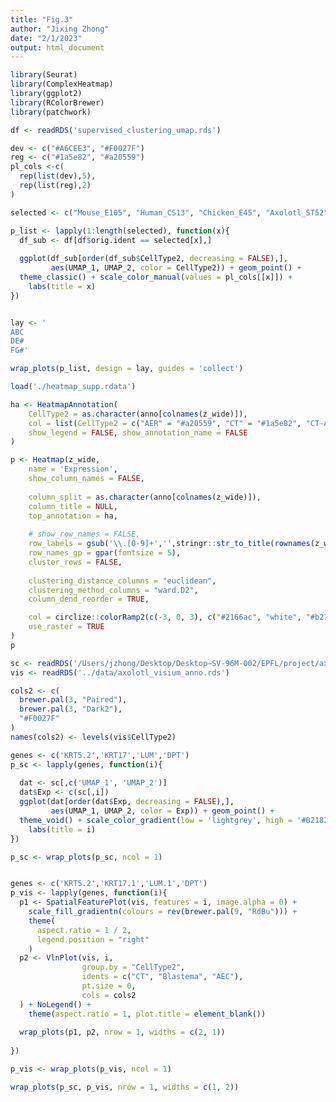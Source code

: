 ```yaml
---
title: "Fig.3"
author: "Jixing Zhong"
date: "2/1/2023"
output: html_document
---
```


```r
library(Seurat)
library(ComplexHeatmap)
library(ggplot2)
library(RColorBrewer)
library(patchwork)
```



```r
df <- readRDS('supervised_clustering_umap.rds')
```


```r
dev <- c("#A6CEE3", "#F0027F")
reg <- c("#1a5e82", "#a20559")
pl_cols <-c(
  rep(list(dev),5), 
  rep(list(reg),2)
)

selected <- c("Mouse_E105", "Human_CS13", "Chicken_E45", "Axolotl_ST52", "Frog_NF51","Axolotl_reg" ,"Frog_reg" )

p_list <- lapply(1:length(selected), function(x){
  df_sub <- df[df$orig.ident == selected[x],]
  
  ggplot(df_sub[order(df_sub$CellType2, decreasing = FALSE),], 
         aes(UMAP_1, UMAP_2, color = CellType2)) + geom_point() + 
  theme_classic() + scale_color_manual(values = pl_cols[[x]]) +
    labs(title = x)
})


lay <- '
ABC
DE#
FG#'

wrap_plots(p_list, design = lay, guides = 'collect')
```


```r
load('./heatmap_supp.rdata')

ha <- HeatmapAnnotation(
    CellType2 = as.character(anno[colnames(z_wide)]),
    col = list(CellType2 = c("AER" = "#a20559", "CT" = "#1a5e82", "CT-AER" = "#1a5e82")),
    show_legend = FALSE, show_annotation_name = FALSE
)

p <- Heatmap(z_wide,
    name = 'Expression',
    show_column_names = FALSE, 
    
    column_split = as.character(anno[colnames(z_wide)]),
    column_title = NULL,
    top_annotation = ha,
    
    # show_row_names = FALSE,
    row_labels = gsub('\\.[0-9]+','',stringr::str_to_title(rownames(z_wide))),
    row_names_gp = gpar(fontsize = 5),
    cluster_rows = FALSE,
    
    clustering_distance_columns = "euclidean",
    clustering_method_columns = "ward.D2",
    column_dend_reorder = TRUE,

    col = circlize::colorRamp2(c(-3, 0, 3), c("#2166ac", "white", "#b2182b")),
    use_raster = TRUE
)
p

```



```r
sc <- readRDS('/Users/jzhong/Desktop/Desktop–SV-96M-002/EPFL/project/axolotl_aer_final/rmd_pl_figs/Fig3/Fig3_supp.rds')
vis <- readRDS('../data/axolotl_visium_anno.rds')

cols2 <- c(
  brewer.pal(3, "Paired"),
  brewer.pal(3, "Dark2"),
  "#F0027F"
)
names(cols2) <- levels(vis$CellType2)

```

```r
genes <- c('KRT5.2','KRT17','LUM','DPT')
p_sc <- lapply(genes, function(i){
  
  dat <- sc[,c('UMAP_1', 'UMAP_2')]
  dat$Exp <- c(sc[,i])
  ggplot(dat[order(dat$Exp, decreasing = FALSE),], 
         aes(UMAP_1, UMAP_2, color = Exp)) + geom_point() + 
  theme_void() + scale_color_gradient(low = 'lightgrey', high = '#B2182B') +
    labs(title = i)
})

p_sc <- wrap_plots(p_sc, ncol = 1)


genes <- c('KRT5.2','KRT17.1','LUM.1','DPT')
p_vis <- lapply(genes, function(i){
  p1 <- SpatialFeaturePlot(vis, features = i, image.alpha = 0) +
    scale_fill_gradientn(colours = rev(brewer.pal(9, "RdBu"))) +
    theme(
      aspect.ratio = 1 / 2,
      legend.position = "right"
    )
  p2 <- VlnPlot(vis, i,
                group.by = "CellType2",
                idents = c("CT", "Blastema", "AEC"),
                pt.size = 0,
                cols = cols2
  ) + NoLegend() + 
    theme(aspect.ratio = 1, plot.title = element_blank())
  
  wrap_plots(p1, p2, nrow = 1, widths = c(2, 1))
  
})

p_vis <- wrap_plots(p_vis, ncol = 1)
```

```r

wrap_plots(p_sc, p_vis, nrow = 1, widths = c(1, 2))

```

